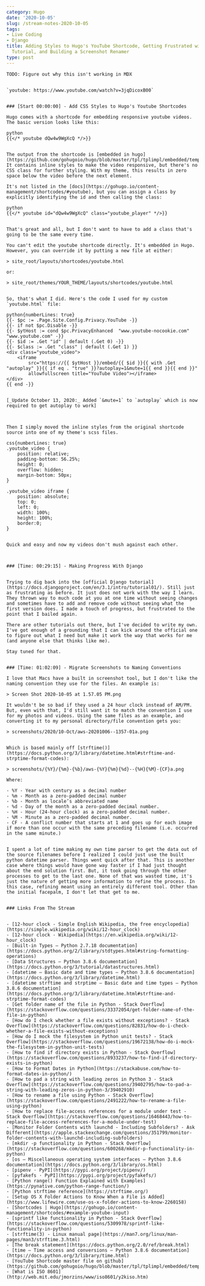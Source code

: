 ```yaml
---
category: Hugo
date: '2020-10-05'
slug: /stream-notes-2020-10-05
tags:
- Live Coding
- Django
title: Adding Styles to Hugo's YouTube Shortcode, Getting Frustrated with Django's
  Tutorial, and Building a Screenshot Renamer
type: post
---
```



```
TODO: Figure out why this isn't working in MDX


`youtube: https://www.youtube.com/watch?v=3jqDicoxB00`


### [Start 00:00:00] - Add CSS Styles to Hugo's Youtube Shortcodes

Hugo comes with a shortcode for embedding responsive youtube videos. The basic version looks like this:

python
{{</* youtube dQw4w9WgXcQ */>}}
 

The output from the shortcode is [embedded in hugo](https://github.com/gohugoio/hugo/blob/master/tpl/tplimpl/embedded/templates/shortcodes/youtube.html). It contains inline styles to make the video responsive, but there's no CSS class for further styling. With my theme, this results in zero space below the video before the next element. 

It's not listed in the [docs](https://gohugo.io/content-management/shortcodes/#youtube), but you can assign a class by explicitly identifying the id and then calling the class:

python
{{</* youtube id="dQw4w9WgXcQ" class="youtube_player" */>}}
 

That's great and all, but I don't want to have to add a class that's going to be the same every time.

You can't edit the youtube shortcode directly. It's embedded in Hugo. However, you can override it by putting a new file at either:

> site_root/layouts/shortcodes/youtube.html

or:

> site_root/themes/YOUR_THEME/layouts/shortcodes/youtube.html


So, that's what I did. Here's the code I used for my custom `youtube.html` file:

python{numberLines: true}
{{- $pc := .Page.Site.Config.Privacy.YouTube -}}
{{- if not $pc.Disable -}}
{{- $ytHost := cond $pc.PrivacyEnhanced  "www.youtube-nocookie.com" "www.youtube.com" -}}
{{- $id := .Get "id" | default (.Get 0) -}}
{{- $class := .Get "class" | default (.Get 1) }}
<div class="youtube_video">
  	<iframe 
  		src="https://{{ $ytHost }}/embed/{{ $id }}{{ with .Get "autoplay" }}{{ if eq . "true" }}?autoplay=1&mute=1{{ end }}{{ end }}" 
  		allowfullscreen title="YouTube Video"></iframe>
</div>
{{ end -}}


[_Update October 13, 2020:_ Added `&mute=1` to `autoplay` which is now required to get autoplay to work]



Then I simply moved the inline styles from the original shortcode source into one of my theme's scss files. 

css{numberLines: true}
.youtube_video {
	position: relative; 
	padding-bottom: 56.25%; 
	height: 0; 
	overflow: hidden;
	margin-bottom: 50px;
}

.youtube_video iframe {
	position: absolute; 
	top: 0; 
	left: 0; 
	width: 100%; 
	height: 100%; 
	border:0;
}


Quick and easy and now my videos don't mush against each other.



### [Time: 00:29:15] - Making Progress With Django


Trying to dig back into the [official Django tutorial](https://docs.djangoproject.com/en/3.1/intro/tutorial01/). Still just as frustrating as before. It just does not work with the way I learn. They thrown way to much code at you at one time without seeing changes and sometimes have to add and remove code without seeing what the first version does. I made a touch of progress, but frustrated to the point that I bailed again. 

There are other tutorials out there, but I've decided to write my own. I've got enough of a grounding that I can kick around the official one to figure out what I need but make it work the way that works for me (and anyone else that thinks like me).

Stay tuned for that. 


### [Time: 01:02:09] - Migrate Screenshots to Naming Conventions

I love that Macs have a built in screenshot tool, but I don't like the naming convention they use for the files. An example is:

> Screen Shot 2020-10-05 at 1.57.05 PM.png

It wouldn't be so bad if they used a 24 hour clock instead of AM/PM. But, even with that, I'd still want it to match the convention I use for my photos and videos. Using the same files as an example, and converting it to my personal directory/file convention gets you:

> screenshots/2020/10-Oct/aws-20201006--1357-01a.png


Which is based mainly off [strftime()](https://docs.python.org/3/library/datetime.html#strftime-and-strptime-format-codes):

> screenshots/{%Y}/{%m}-{%b}/aws-{%Y}{%m}{%d}--{%H}{%M}-{CF}a.png

Where:

- %Y - Year with century as a decimal number
- %m - Month as a zero-padded decimal number
- %b - Month as locale’s abbreviated name
- %d - Day of the month as a zero-padded decimal number.
- %H - Hour (24-hour clock) as a zero-padded decimal number.
- %M - Minute as a zero-padded decimal number.
- CF - A conflict number that starts at 1 and goes up for each image if more than one occur with the same preceding filename (i.e. occurred in the same minute.)


I spent a lot of time making my own time parser to get the data out of the source filenames before I realized I could just use the built python datetime parser. Things went quick after that. This is another case where things would have gone way faster if I had just thought about the end solution first. But, it took going through the other processes to get to the last one. None of that was wasted time, it's just the nature of getting more information to refine the process. In this case, refining meant using an entirely different tool. Other than the initial facepalm, I don't let that get to me. 


### Links From The Stream


- [12-hour clock - Simple English Wikipedia, the free encyclopedia](https://simple.wikipedia.org/wiki/12-hour_clock)
- [12-hour clock - Wikipedia](https://en.wikipedia.org/wiki/12-hour_clock)
- [Built-in Types — Python 2.7.18 documentation](https://docs.python.org/2/library/stdtypes.html#string-formatting-operations)
- [Data Structures — Python 3.8.6 documentation](https://docs.python.org/3/tutorial/datastructures.html)
- [datetime — Basic date and time types — Python 3.8.6 documentation](https://docs.python.org/3/library/datetime.html)
- [datetime strftime and strptime — Basic date and time types — Python 3.8.6 documentation](https://docs.python.org/3/library/datetime.html#strftime-and-strptime-format-codes)
- [Get folder name of the file in Python - Stack Overflow](https://stackoverflow.com/questions/33372054/get-folder-name-of-the-file-in-python)
- [How do I check whether a file exists without exceptions? - Stack Overflow](https://stackoverflow.com/questions/82831/how-do-i-check-whether-a-file-exists-without-exceptions)
- [How do I mock the filesystem in Python unit tests? - Stack Overflow](https://stackoverflow.com/questions/19672138/how-do-i-mock-the-filesystem-in-python-unit-tests)
- [How to find if directory exists in Python - Stack Overflow](https://stackoverflow.com/questions/8933237/how-to-find-if-directory-exists-in-python)
- [How to Format Dates in Python](https://stackabuse.com/how-to-format-dates-in-python/)
- [How to pad a string with leading zeros in Python 3 - Stack Overflow](https://stackoverflow.com/questions/39402795/how-to-pad-a-string-with-leading-zeros-in-python-3/39402910)
- [How to rename a file using Python - Stack Overflow](https://stackoverflow.com/questions/2491222/how-to-rename-a-file-using-python)
- [How to replace file-access references for a module under test - Stack Overflow](https://stackoverflow.com/questions/16468443/how-to-replace-file-access-references-for-a-module-under-test)
- [Monitor Folder Contents with launchd - Including Subfolders? - Ask Different](https://apple.stackexchange.com/questions/351799/monitor-folder-contents-with-launchd-including-subfolders)
- [mkdir -p functionality in Python - Stack Overflow](https://stackoverflow.com/questions/600268/mkdir-p-functionality-in-python)
- [os — Miscellaneous operating system interfaces — Python 3.8.6 documentation](https://docs.python.org/3/library/os.html)
- [pipenv · PyPI](https://pypi.org/project/pipenv/)
- [pyfakefs · PyPI](https://pypi.org/project/pyfakefs/)
- [Python range() Function Explained with Examples](https://pynative.com/python-range-function/)
- [Python strftime reference](https://strftime.org/)
- [Setup OS X Folder Actions to Know When a File is Added](https://www.lifewire.com/use-os-x-folder-actions-to-know-2260158)
- [Shortcodes | Hugo](https://gohugo.io/content-management/shortcodes/#example-youtube-input)
- [sprintf like functionality in Python - Stack Overflow](https://stackoverflow.com/questions/5309978/sprintf-like-functionality-in-python)
- [strftime(3) - Linux manual page](https://man7.org/linux/man-pages/man3/strftime.3.html)
- [The break statement](https://docs.python.org/2.0/ref/break.html)
- [time — Time access and conversions — Python 3.8.6 documentation](https://docs.python.org/3/library/time.html)
- [YouTube Shortcode master file on github](https://github.com/gohugoio/hugo/blob/master/tpl/tplimpl/embedded/templates/shortcodes/youtube.html)
- [What is ISO 8601](http://web.mit.edu/jmorzins/www/iso8601/y2kiso.htm)
```
